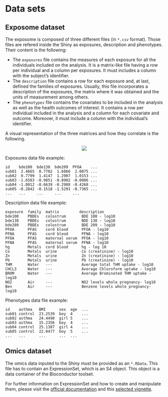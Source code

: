 # Data sets

## Exposome dataset
The exposome is composed of three different files (in `*.csv` format). Those files are refered inside the Shiny as exposures, description and phenotypes. Their content is the following:

+ The `exposures` file contains the measures of each exposure for all the individuals included on the analysis. It is a matrix-like file having a row per individual and a column per exposures. It must includes a column with the subject’s identifier.
+ The `description` file contains a row for each exposure and, at last, defined the families of exposures. Usually, this file incorporates a description of the exposures, the matrix where it was obtained and the units of measurement among others.
+ The `phenotypes` file contains the covariates to be included in the analysis as well as the health outcomes of interest. It contains a row per individual included in the analysis and a column for each covariate and outcome. Moreover, it must include a column with the individual’s identifier.

A visual representation of the three matrices and how they correlate is the following.

<center>
![](images/exposome_dataset_struct.png)
</center>

Exposures data file example:

```
id    bde100  bde138  bde209  PFOA    ...
sub01  2.4665  0.7702  1.6866  2.0075 ...
sub02  0.7799  1.4147  1.2907  1.0153 ...  
sub03 -1.6583 -0.9851 -0.8902 -0.0806 ... 
sub04 -1.0812 -0.6639 -0.2988 -0.4268 ... 
sub05 -0.2842 -0.1518 -1.5291 -0.7365 ... 
...   ...     ...     ...     ...
```

Description data file example:

```
exposure  family  matrix         description
bde100    PBDEs   colostrum       BDE 100 - log10
bde138    PBDEs   colostrum       BDE 138 - log10
bde209    PBDEs   colostrum       BDE 209 - log10
PFOA      PFAS    cord blood      PFOA - log10
PFNA      PFAS    cord blood      PFNA - log10
PFOA      PFAS    maternal serum  PFOA - log10
PFNA      PFAS    maternal serum  PFNA - log10
hg        Metals  cord blood      hg - log 10
Co        Metals  urine           Co (creatinine) - log10
Zn        Metals  urine           Zn (creatinine) - log10
Pb        Metals  urine           Pb (creatinine) - log10
THM       Water   ---             Average total THM uptake - log10
CHCL3     Water   ---             Average Chloroform uptake - log10
BROM      Water   ---             Average Brominated THM uptake - log10
NO2       Air     ---             NO2 levels whole pregnancy- log10
Ben       Air     ---             Benzene levels whole pregnancy- log10
```

Phenotypes data file example:

```
id    asthma   BMI      sex  age  ...
sub01 control  23.2539  boy  4    ...
sub02 asthma   24.4498  girl 5    ...
sub03 asthma   15.2356  boy  4    ...
sub04 control  25.1387  girl 4    ...
sub05 control  22.0477  boy  5    ...
...   ...      ...      ...  ...
```

## Omics dataset {#omicsds}

The omics data inputed to the Shiny must be provided as an `*.RData`. This file has to contain an ExpressionSet, which is an S4 object. This object is a data container of the Bioconductor toolset.

For further information on ExpressionSet and how to create and manipulate them, please visit the [official documentation](https://www.bioconductor.org/packages/devel/bioc/vignettes/Biobase/inst/doc/ExpressionSetIntroduction.pdf) and this [ selected vignette](https://kasperdanielhansen.github.io/genbioconductor/html/ExpressionSet.html).